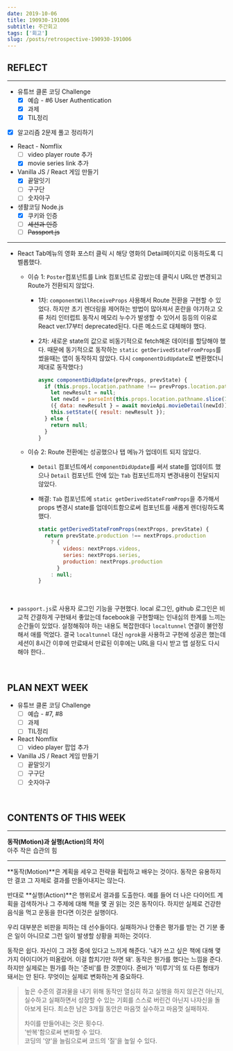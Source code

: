 ```yaml
---
date: 2019-10-06
title: 190930-191006
subtitle: 주간회고
tags: ['회고']
slug: /posts/retrospective-190930-191006
---
```


## REFLECT

---

- 유튜브 클론 코딩 Challenge
  - [x] 예습 - #6 User Authentication
  - [x] 과제
  - [x] TIL정리
- [x] 알고리즘 2문제 풀고 정리하기
- React - Nomflix
  - [ ] video player route 추가
  - [x] movie series link 추가
- Vanilla JS / React 게임 만들기
  - [x] 끝말잇기
  - [ ] 구구단
  - [ ] 숫자야구
- 생활코딩 Node.js
  - [x] 쿠키와 인증
  - [ ] ~~세션과 인증~~
  - [ ] ~~Passport.js~~

---

- React Tab메뉴의 영화 포스터 클릭 시 해당 영화의 Detail페이지로 이동하도록 디벨롭했다.

  - 이슈 1: `Poster`컴포넌트를 Link 컴포넌트로 감쌌는데 클릭시 URL만 변경되고 Route가 전환되지 않았다.<br />

    - 1차: `componentWillReceiveProps` 사용해서 Route 전환을 구현할 수 있었다. 하지만 초기 렌더링을 제어하는 방법이 많아져서 혼란을 야기하고 오류 처리 인터럽트 동작시 메모리 누수가 발생할 수 있어서 등등의 이유로 React ver.17부터 deprecated된다. 다른 메소드로 대체해야 했다.<br />
    - 2차: 새로운 state의 값으로 비동기적으로 fetch해온 데이터를 할당해야 했다. 때문에 동기적으로 동작하는 `static getDerivedStateFromProps`를 썼을때는 앱이 동작하지 않았다. 다시 `componentDidUpdate`로 변환했더니 제대로 동작했다:)

      ```js
      async componentDidUpdate(prevProps, prevState) {
        if (this.props.location.pathname !== prevProps.location.pathname) {
          let newResult = null;
          let newId = parseInt(this.props.location.pathname.slice(7), 10);
          ({ data: newResult } = await movieApi.movieDetail(newId));
          this.setState({ result: newResult });
        } else {
          return null;
        }
      }
      ```

  - 이슈 2: Route 전환에는 성공했으나 탭 메뉴가 업데이트 되지 않았다.<br />

    - `Detail` 컴포넌트에서 `componentDidUpdate`를 써서 state를 업데이트 했으나 `Detail` 컴포넌트 안에 있는 `Tab` 컴포넌트까지 변경내용이 전달되지 않았다.<br />
    - 해결: `Tab` 컴포넌트에 `static getDerivedStateFromProps`을 추가해서 props 변경시 state를 업데이트함으로써 컴포넌트를 새롭게 렌더링하도록 했다.

      ```js
      static getDerivedStateFromProps(nextProps, prevState) {
        return prevState.production !== nextProps.production
          ? {
              videos: nextProps.videos,
              series: nextProps.series,
              production: nextProps.production
            }
          : null;
      }
      ```

&nbsp;

- `passport.js`로 사용자 로그인 기능을 구현했다. local 로그인, github 로그인은 비교적 간결하게 구현돼서 좋았는데 facebook을 구현할때는 인내심의 한계를 느끼는 순간들이 있었다. 설정해줘야 하는 내용도 복잡한데다 `localtunnel` 연결이 불안정해서 애를 먹었다. 결국 `localtunnel` 대신 `ngrok`을 사용하고 구현에 성공은 했는데 세션이 8시간 이후에 만료돼서 만료된 이후에는 URL을 다시 받고 앱 설정도 다시 해야 한다..

&nbsp;

## PLAN NEXT WEEK

- 유튜브 클론 코딩 Challenge
  - [ ] 예습 - #7, #8
  - [ ] 과제
  - [ ] TIL정리
- React Nomflix
  - [ ] video player 팝업 추가
- Vanilla JS / React 게임 만들기
  - [ ] 끝말잇기
  - [ ] 구구단
  - [ ] 숫자야구

&nbsp;

## CONTENTS OF THIS WEEK

---

**동작(Motion)과 실행(Action)의 차이**<br />
아주 작은 습관의 힘

---

**동작(Motion)**은 계획을 세우고 전략을 확립하고 배우는 것이다.
동작은 유용하지만 결코 그 자체로 결과를 만들어내지는 않는다.

반대로 **실행(Action)**은 행위로서 결과를 도출한다. 예를 들어 더 나은 다이어트 계획을 검색하거나 그 주제에 대해 책을 몇 권 읽는 것은 동작이다. 하지만 실제로 건강한 음식을 먹고 운동을 한다면 이것은 실행이다.

우리 대부분은 비판을 피하는 데 선수들이다. 실패하거나 안좋은 평가를 받는 건 기분 좋은 일이 아니므로 그런 일이 발생할 상황을 피하는 것이다.

동작은 쉽다. 자신이 그 과정 중에 있다고 느끼게 해준다. '내가 쓰고 싶은 책에 대해 몇 가지 아이디어가 떠올랐어. 이걸 합치기만 하면 돼'. 동작은 뭔가를 했다는 느낌을 준다. 하지만 실제로는 뭔가를 하는 '준비'를 한 것뿐이다. 준비가 '미루기'의 또 다른 형태가 돼서는 안 된다. 무엇이는 실제로 변화하는게 중요하다.

> 높은 수준의 결과물을 내기 위해 동작만 열심히 하고 실행을 하지 않은건 아닌지, 실수하고 실패하면서 성장할 수 있는 기회를 스스로 버린건 아닌지 나자신을 돌아보게 된다. 최소한 남은 3개월 동안은 마음껏 실수하고 마음껏 실패하자.<br />
>
> 차이를 만들어내는 것은 횟수다.<br />'반복'함으로써 변화할 수 있다.<br />코딩의 '양'을 늘림으로써 코드의 '질'을 높일 수 있다.
